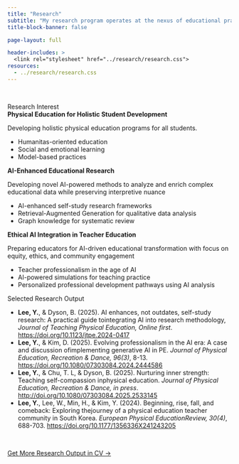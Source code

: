 ```yaml
---
title: "Research"
subtitle: "My research program operates at the nexus of educational practice, critical inquiry, and artificial intelligence. How can educational practice be designed to enhance teachers' and students' experiences?"
title-block-banner: false

page-layout: full

header-includes: >
  <link rel="stylesheet" href="../research/research.css">
resources:
  - ../research/research.css   
---
```

<br>

::: {#hero-heading}

<div class="h2">Research Interest</div>


:::

<!-- start topic box -->

::: {.topic-box}
<div class="h3">**Physical Education for Holistic Student Development**</div>

Developing holistic physical education programs for all students.

- Humanitas-oriented education
- Social and emotional learning
- Model-based practices

:::

::: {.topic-box}

<div class="h3">**AI-Enhanced Educational Research**</div>

Developing novel AI-powered methods to analyze and enrich complex educational data while preserving interpretive nuance

- AI-enhanced self-study research frameworks
- Retrieval-Augmented Generation for qualitative data analysis
- Graph knowledge for systematic review

:::

::: {.topic-box}
<div class="h3">**Ethical AI Integration in Teacher Education**</div>

Preparing educators for AI-driven educational transformation with focus on equity, ethics, and community engagement

- Teacher professionalism in the age of AI
- AI-powered simulations for teaching practice
- Personalized professional development pathways using AI analysis

:::
<!-- end topic box -->

::: {.history-list}
<div class="h2">Selected Research Output</div>

- **Lee, Y.**, & Dyson, B. (2025). AI enhances, not outdates, self-study research: A practical guide tointegrating AI into research methodology, *Journal of Teaching Physical Education, Online first*. [https://doi.org/10.1123/jtpe.2024-0417](https://doi.org/10.1123/jtpe.2024-0417)
- **Lee, Y.**, & Kim, D. (2025). Evolving professionalism in the AI era: A case and discussion ofimplementing generative AI in PE. *Journal of Physical Education, Recreation & Dance, 96(3)*, 8-13. [https://doi.org/10.1080/07303084.2024.2444586](https://doi.org/10.1080/07303084.2024.2444586)
- **Lee, Y.**, & Chu, T. L, & Dyson, B. (2025). Nurturing inner strength: Teaching self-compassion inphysical education. *Journal of Physical Education, Recreation & Dance, in press*. [http://doi.org/10.1080/07303084.2025.2533145](http://doi.org/10.1080/07303084.2025.2533145)
- **Lee, Y.**, Lee, W., Min, H., & Kim, Y. (2024). Beginning, rise, fall, and comeback: Exploring thejourney of a physical education teacher community in South Korea. *European Physical EducationReview, 30(4)*, 688-703. [https://doi.org/10.1177/1356336X241243205](https://doi.org/10.1177/1356336X241243205)

:::

<br>

<div class="btn-container">
  <a href="../cv.qmd" class="btn btn-custom">Get More Research Output in CV →</a>
</div>

<!-- end topic box -->

